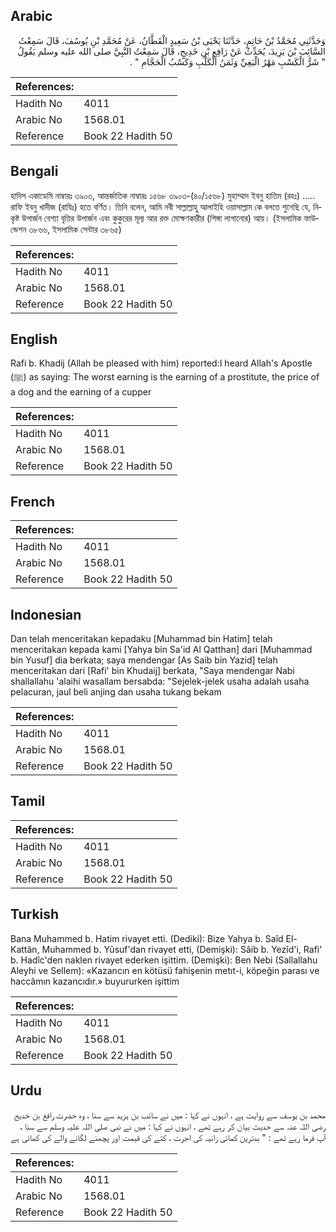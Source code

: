## Arabic


<div dir="rtl" lang="ar" style={{fontSize:'larger',backgroundColor:'#f8f9fa',padding:20}}>
وَحَدَّثَنِي مُحَمَّدُ بْنُ حَاتِمٍ، حَدَّثَنَا يَحْيَى بْنُ سَعِيدٍ الْقَطَّانُ، عَنْ مُحَمَّدِ بْنِ يُوسُفَ، قَالَ سَمِعْتُ السَّائِبَ بْنَ يَزِيدَ، يُحَدِّثُ عَنْ رَافِعِ بْنِ خَدِيجٍ، قَالَ سَمِعْتُ النَّبِيَّ صلى الله عليه وسلم يَقُولُ ‏ "‏ شَرُّ الْكَسْبِ مَهْرُ الْبَغِيِّ وَثَمَنُ الْكَلْبِ وَكَسْبُ الْحَجَّامِ ‏"‏ ‏.‏
</div>
<div style={{backgroundColor:'#f8f9fa',padding:20, marginBottom: 10}}><table> <thead> <tr> <th>References:</th> <th></th> </tr> </thead> <tbody><tr><td>Hadith No</td><td>4011</td></tr><tr><td>Arabic No</td><td>1568.01</td></tr><tr><td>Reference</td><td>Book 22 Hadith 50</td></tr></tbody></table></div>

## Bengali


<div dir="ltr" lang="bn" style={{fontSize:'larger',backgroundColor:'#f8f9fa',padding:20}}>
হাদিস একাডেমি নাম্বারঃ ৩৯০৩, আন্তর্জাতিক নাম্বারঃ ১৫৬৮ ৩৯০৩-(৪০/১৫৬৮) মুহাম্মাদ ইবনু হাতিম (রহঃ) ..... রাফি ইবনু খাদীজ (রাযিঃ) হতে বর্ণিত। তিনি বলেন, আমি নবী সাল্লাল্লাহু আলাইহি ওয়াসাল্লাম কে বলতে শুনেছি যে, নিকৃষ্ট উপার্জন বেশ্যা বৃত্তির উপার্জন এবং কুকুরের মূল্য আর রক্ত মোক্ষণকারীর (শিঙ্গা লাগানোর) আয়। (ইসলামিক ফাউন্ডেশন ৩৮৬৬, ইসলামিক সেন্টার ৩৮৬৫)
</div>
<div style={{backgroundColor:'#f8f9fa',padding:20, marginBottom: 10}}><table> <thead> <tr> <th>References:</th> <th></th> </tr> </thead> <tbody><tr><td>Hadith No</td><td>4011</td></tr><tr><td>Arabic No</td><td>1568.01</td></tr><tr><td>Reference</td><td>Book 22 Hadith 50</td></tr></tbody></table></div>

## English


<div dir="ltr" lang="en" style={{fontSize:'larger',backgroundColor:'#f8f9fa',padding:20}}>
Rafi b. Khadij (Allah be pleased with him) reported:I heard Allah's Apostle (ﷺ) as saying: The worst earning is the earning of a prostitute, the price of a dog and the earning of a cupper
</div>
<div style={{backgroundColor:'#f8f9fa',padding:20, marginBottom: 10}}><table> <thead> <tr> <th>References:</th> <th></th> </tr> </thead> <tbody><tr><td>Hadith No</td><td>4011</td></tr><tr><td>Arabic No</td><td>1568.01</td></tr><tr><td>Reference</td><td>Book 22 Hadith 50</td></tr></tbody></table></div>

## French


<div dir="ltr" lang="fr" style={{fontSize:'larger',backgroundColor:'#f8f9fa',padding:20}}>

</div>
<div style={{backgroundColor:'#f8f9fa',padding:20, marginBottom: 10}}><table> <thead> <tr> <th>References:</th> <th></th> </tr> </thead> <tbody><tr><td>Hadith No</td><td>4011</td></tr><tr><td>Arabic No</td><td>1568.01</td></tr><tr><td>Reference</td><td>Book 22 Hadith 50</td></tr></tbody></table></div>

## Indonesian


<div dir="ltr" lang="id" style={{fontSize:'larger',backgroundColor:'#f8f9fa',padding:20}}>
Dan telah menceritakan kepadaku [Muhammad bin Hatim] telah menceritakan kepada kami [Yahya bin Sa'id Al Qatthan] dari [Muhammad bin Yusuf] dia berkata; saya mendengar [As Saib bin Yazid] telah menceritakan dari [Rafi' bin Khudaij] berkata, "Saya mendengar Nabi shallallahu 'alaihi wasallam bersabda: "Sejelek-jelek usaha adalah usaha pelacuran, jaul beli anjing dan usaha tukang bekam
</div>
<div style={{backgroundColor:'#f8f9fa',padding:20, marginBottom: 10}}><table> <thead> <tr> <th>References:</th> <th></th> </tr> </thead> <tbody><tr><td>Hadith No</td><td>4011</td></tr><tr><td>Arabic No</td><td>1568.01</td></tr><tr><td>Reference</td><td>Book 22 Hadith 50</td></tr></tbody></table></div>

## Tamil


<div dir="ltr" lang="ta" style={{fontSize:'larger',backgroundColor:'#f8f9fa',padding:20}}>

</div>
<div style={{backgroundColor:'#f8f9fa',padding:20, marginBottom: 10}}><table> <thead> <tr> <th>References:</th> <th></th> </tr> </thead> <tbody><tr><td>Hadith No</td><td>4011</td></tr><tr><td>Arabic No</td><td>1568.01</td></tr><tr><td>Reference</td><td>Book 22 Hadith 50</td></tr></tbody></table></div>

## Turkish


<div dir="ltr" lang="tr" style={{fontSize:'larger',backgroundColor:'#f8f9fa',padding:20}}>
Bana Muhammed b. Hatim rivayet etti. (Dediki): Bize Yahya b. Saîd El-Kattân, Muhammed b. Yûsuf'dan rivayet etti, (Demişki): Sâib b. Yezîd'i, Rafi' b. Hadîc'den naklen rivayet ederken işittim. (Demişki): Ben Nebi (Sallallahu Aleyhi ve Sellem): «Kazancın en kötüsü fahişenin metıt-i, köpeğin parası ve haccâmın kazancıdır.» buyururken işittim
</div>
<div style={{backgroundColor:'#f8f9fa',padding:20, marginBottom: 10}}><table> <thead> <tr> <th>References:</th> <th></th> </tr> </thead> <tbody><tr><td>Hadith No</td><td>4011</td></tr><tr><td>Arabic No</td><td>1568.01</td></tr><tr><td>Reference</td><td>Book 22 Hadith 50</td></tr></tbody></table></div>

## Urdu


<div dir="rtl" lang="ur" style={{fontSize:'larger',backgroundColor:'#f8f9fa',padding:20}}>
محمد بن یوسف سے روایت ہے ، انہوں نے کہا : میں نے سائب بن یزید سے سنا ، وہ حضرت رافع بن خدیج رضی اللہ عنہ سے حدیث بیان کر رہے تھے ، انہوں نے کہا : میں نے نبی صلی اللہ علیہ وسلم سے سنا ، آپ فرما رہے تھے : " بدترین کمائی زانیہ کی اجرت ، کتے کی قیمت اور پچھنے لگانے والے کی کمائی ہے
</div>
<div style={{backgroundColor:'#f8f9fa',padding:20, marginBottom: 10}}><table> <thead> <tr> <th>References:</th> <th></th> </tr> </thead> <tbody><tr><td>Hadith No</td><td>4011</td></tr><tr><td>Arabic No</td><td>1568.01</td></tr><tr><td>Reference</td><td>Book 22 Hadith 50</td></tr></tbody></table></div>